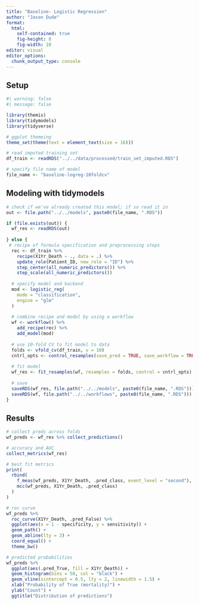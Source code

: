 ```yaml
---
title: "Baseline- Logistic Regression"
author: "Jason Dude"
format: 
  html:
    self-contained: true
    fig-height: 8
    fig-width: 10
editor: visual
editor_options: 
  chunk_output_type: console
---
```


## Setup

```r
#| warning: false
#| message: false

library(themis)
library(tidymodels)
library(tidyverse)

# ggplot themeing
theme_set(theme(text = element_text(size = 16)))

# read imputed training set
df_train <- readRDS("../../data/processed/train_set_imputed.RDS")

# specify file name of model
file_name <- "baseline-logreg-10foldcv"
```

## Modeling with tidymodels

```r
# check if we've already created this model; if so read it in
out <- file.path("../../models", paste0(file_name, ".RDS"))

if (file.exists(out)) {
  wf_res <- readRDS(out)
  
} else {
 # recipe of formula specification and preprocessing steps
  rec <- df_train %>% 
    recipe(X1Yr_Death ~ ., data = .) %>% 
    update_role(Patient_ID, new_role = "ID") %>% 
    step_center(all_numeric_predictors()) %>% 
    step_scale(all_numeric_predictors())
  
  # specify model and backend
  mod <- logistic_reg(
    mode = "classification",
    engine = "glm"
  )
  
  # combine recipe and model by using a workflow
  wf <- workflow() %>% 
    add_recipe(rec) %>% 
    add_model(mod)
  
  # use 10-fold CV to fit model to data
  folds <- vfold_cv(df_train, v = 10)
  cntrl_opts <- control_resamples(save_pred = TRUE, save_workflow = TRUE)
  
  # fit model
  wf_res <- fit_resamples(wf, resamples = folds, control = cntrl_opts)
  
  # save
  saveRDS(wf_res, file.path("../../models", paste0(file_name, ".RDS"))) 
  saveRDS(wf, file.path("../../workflows", paste0(file_name, ".RDS"))) 
}
```

## Results

```r
# collect preds across folds
wf_preds <- wf_res %>% collect_predictions()

# accuracy and AUC
collect_metrics(wf_res)

# best fit metrics
print(
  rbind(
    f_meas(wf_preds, X1Yr_Death, .pred_class, event_level = "second"),
    mcc(wf_preds, X1Yr_Death, .pred_class)
  )
)

# roc curve
wf_preds %>% 
  roc_curve(X1Yr_Death, .pred_False) %>%
  ggplot(aes(x = 1 - specificity, y = sensitivity)) +
  geom_path() +
  geom_abline(lty = 3) +
  coord_equal() +
  theme_bw()

# predicted probabilities
wf_preds %>% 
  ggplot(aes(.pred_True, fill = X1Yr_Death)) +
  geom_histogram(bins = 50, col = "black") +
  geom_vline(xintercept = 0.5, lty = 2, linewidth = 1.5) +
  xlab("Probability of True (mortality)") +
  ylab("Count") +
  ggtitle("Distribution of predictions")
```
